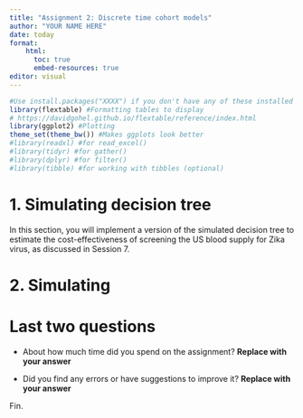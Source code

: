 ```yaml
---
title: "Assignment 2: Discrete time cohort models"
author: "YOUR NAME HERE"
date: today
format:
    html:
      toc: true
      embed-resources: true
editor: visual
---
```


```r
#Use install.packages("XXXX") if you don't have any of these installed
library(flextable) #Formatting tables to display 
# https://davidgohel.github.io/flextable/reference/index.html
library(ggplot2) #Plotting
theme_set(theme_bw()) #Makes ggplots look better
#library(readxl) #for read_excel()
#library(tidyr) #for gather()
#library(dplyr) #for filter()
#library(tibble) #for working with tibbles (optional)
```

# 1. Simulating decision tree

In this section, you will implement a version of the simulated decision tree to estimate the cost-effectiveness of screening the US blood supply for Zika virus, as discussed in Session 7.

# 2. Simulating

# Last two questions

-   About how much time did you spend on the assignment? **Replace with your answer**

-   Did you find any errors or have suggestions to improve it? **Replace with your answer**

Fin.

